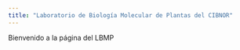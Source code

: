 ```yaml
---
title: "Laboratorio de Biología Molecular de Plantas del CIBNOR"
---
```


Bienvenido a la página del LBMP